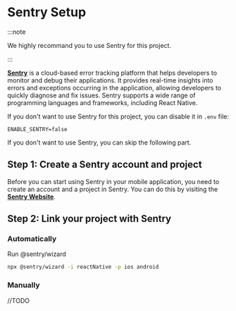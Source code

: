 # Sentry Setup

:::note

We highly recommand you to use  Sentry for this project.

:::

**[Sentry](https://sentry.io/)** is a cloud-based error tracking platform that helps developers to monitor and debug their applications. It provides real-time insights into errors and exceptions occurring in the application, allowing developers to quickly diagnose and fix issues. Sentry supports a wide range of programming languages and frameworks, including React Native.

If you don't want to use Sentry for this project, you can disable it in `.env` file:

```.dotenv title='.env'
ENABLE_SENTRY=false
```

If you don't want to use Sentry, you can skip the following part.

## Step 1: Create a Sentry account and project

Before you can start using Sentry in your mobile application, you need to create an account and a project in Sentry. You can do this by visiting the **[Sentry Website](https://sentry.io/signup/)**.

## Step 2: Link your project with Sentry

### Automatically

Run @sentry/wizard
```bash
npx @sentry/wizard -i reactNative -p ios android
```

### Manually
//TODO
